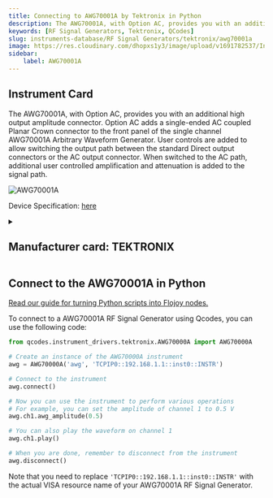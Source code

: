 ```yaml
---
title: Connecting to AWG70001A by Tektronix in Python
description: The AWG70001A, with Option AC, provides you with an additional high output amplitude connector. Option AC adds a single-ended AC coupled Planar Crown connector to the front panel of the single channel AWG70001A Arbitrary Waveform Generator. User controls are added to allow switching the output path between the standard Direct output connectors or the AC output connector. When switched to the AC path, additional user controlled amplification and attenuation is added to the signal path.
keywords: [RF Signal Generators, Tektronix, QCodes] 
slug: instruments-database/RF Signal Generators/tektronix/awg70001a 
image: https://res.cloudinary.com/dhopxs1y3/image/upload/v1691782537/Instruments/RF%20Signal%20Generator/AWG70001A/AWG70001A.jpg
sidebar:
    label: AWG70001A 
---
```



## Instrument Card

The AWG70001A, with Option AC, provides you with an additional high output amplitude connector. Option AC adds a single-ended AC coupled Planar Crown connector to the front panel of the single channel AWG70001A Arbitrary Waveform Generator. User controls are added to allow switching the output path between the standard Direct output connectors or the AC output connector. When switched to the AC path, additional user controlled amplification and attenuation is added to the signal path.

![AWG70001A](https://res.cloudinary.com/dhopxs1y3/image/upload/v1691782537/Instruments/RF%20Signal%20Generator/AWG70001A/AWG70001A.jpg)

Device Specification: [here](/instruments-database/all-instruments)

<details style={{ marginTop: "15px"}}>
<summary><h2 style={{display:'inline'}}>Manufacturer card: TEKTRONIX</h2></summary>

![TEKTRONIX](https://res.cloudinary.com/dhopxs1y3/image/upload/v1692806108/Instruments/Vendor%20Logos/Tektronix.png)

Tektronix, Inc., historically widely known as Tek, is an American company best known for manufacturing test and measurement devices such as [oscilloscopes](https://en.wikipedia.org/wiki/Oscilloscope), [logic analyzers](https://en.wikipedia.org/wiki/Logic_analyzer), and video and mobile test protocol equipment.

- Headquarters: USA
- Yearly Revenue (millions, USD): 5800
- Vendor Website: [here](https://www.tek.com/en)

</details>


<FeaturedInstrumentVideo category="RF_SIGNAL_GENERATORS" />

## Connect to the AWG70001A in Python

[Read our guide for turning Python scripts into Flojoy nodes.](https://docs.flojoy.ai/contribution/blocks/custom-flojoy-block/)



<Tabs>
<TabItem value="Flojoy" label="Flojoy" className="flojoy-instrument-tabs">

<SectionsCard category="RF_SIGNAL_GENERATORS" manufacturer="Tektronix"></SectionsCard>

</TabItem>
<TabItem value="QCodes" label="QCodes">

To connect to a AWG70001A RF Signal Generator using Qcodes, you can use the following code:

```python
from qcodes.instrument_drivers.tektronix.AWG70000A import AWG70000A

# Create an instance of the AWG70000A instrument
awg = AWG70000A('awg', 'TCPIP0::192.168.1.1::inst0::INSTR')

# Connect to the instrument
awg.connect()

# Now you can use the instrument to perform various operations
# For example, you can set the amplitude of channel 1 to 0.5 V
awg.ch1.awg_amplitude(0.5)

# You can also play the waveform on channel 1
awg.ch1.play()

# When you are done, remember to disconnect from the instrument
awg.disconnect()
```

Note that you need to replace `'TCPIP0::192.168.1.1::inst0::INSTR'` with the actual VISA resource name of your AWG70001A RF Signal Generator.

</TabItem>
</Tabs>